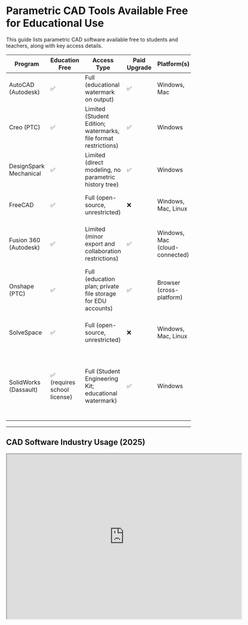 
# Parametric CAD Tools Available Free for Educational Use

This guide lists parametric CAD software available free to students and teachers, along with key access details.

| Program                   | Education Free                | Access Type                                                     | Paid Upgrade | Platform(s)                    | Standout Features                                                                                  |
|---------------------------|-------------------------------|-----------------------------------------------------------------|--------------|--------------------------------|----------------------------------------------------------------------------------------------------|
| AutoCAD (Autodesk)        | ✅                           | Full (educational watermark on output)                          | ✅           | Windows, Mac                   | Industry-standard 2D CAD with basic 3D support.                                                    |
| Creo (PTC)                | ✅                           | Limited (Student Edition; watermarks, file format restrictions) | ✅           | Windows                        | High-end mechanical design and simulation tools.                                                   |
| DesignSpark Mechanical    | ✅                           | Limited (direct modeling, no parametric history tree)           | ✅           | Windows                        | Lightweight mechanical CAD; easy learning curve.                                                   |
| FreeCAD                   | ✅                           | Full (open-source, unrestricted)                                | ❌           | Windows, Mac, Linux            | Fully open-source modular parametric CAD.                                                          |
| Fusion 360 (Autodesk)     | ✅                           | Limited (minor export and collaboration restrictions)           | ✅           | Windows, Mac (cloud-connected) | Unified CAD/CAM/CAE; excellent for prototyping and manufacturing.                                  |
| Onshape (PTC)             | ✅                           | Full (education plan; private file storage for EDU accounts)    | ✅           | Browser (cross-platform)       | Cloud-native full parametric CAD; real-time collaboration.                                         |
| SolveSpace                | ✅                           | Full (open-source, unrestricted)                                | ❌           | Windows, Mac, Linux            | Extremely lightweight constraint-based modeling.                                                   |
| SolidWorks (Dassault)     | ✅ (requires school license) | Full (Student Engineering Kit; educational watermark)           | ✅           | Windows                        | Industry-standard for mechanical engineering; strong assemblies, surfacing, and simulation support. |

---

## CAD Software Industry Usage (2025)

<IFrame
  src="https://jamesd3d.github.io/info3dimages/cad_usage.html"
  width="640"
  height="450"
  title="CAD Software Industry Usage (2025)"
/>

SolidWorks dominates the mechanical CAD market, followed by AutoCAD and the fast-growing Fusion 360. Open-source tools like FreeCAD and SolveSpace are becoming increasingly important in education and hobbyist spaces.

